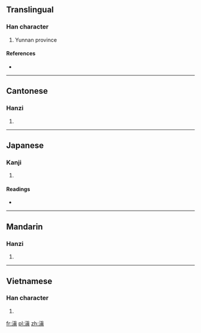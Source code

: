==Translingual==

===Han character===
{{Han char|rn=85|rad=水|as=10|sn=13|four=3418<sub>1</sub>|canj=水十月金 (EJBC)}}

# Yunnan province

====References====
* {{Han ref|kx=0642.050|dkj=18010|dj=1049.110|hdz=31694.060|uh=6EC7|ud=28359|bh=B7BF|bd=47039}}

----

==Cantonese==

===Hanzi===
{{yue-hanzi|jyut=|y=din1, tin4}}

# {{defn|lang=yue|sort=水10}}

----

==Japanese==

===Kanji===
{{ja-kanji|grade=|rs=水10}}

# {{defn|lang=ja|sort=水10}}

====Readings====
* {{ja-readings|on=[[てん]] (ten), [[しん]] (shin)|kun=}}

----

==Mandarin==

===Hanzi===
{{cmn-hanzi|pin=[[diān]] ([[dian1]]), [[tián]] ([[tian2]]), [[zhēn]] ([[zhen1]])|wg=tien<sup>1</sup>, t'ien<sup>2</sup>, chen<sup>1</sup>}}

# {{defn|lang=cmn|sort=水10}}

----

==Vietnamese==

===Han character===
{{vi-hantu|[[điền]], [[chan]], [[tràn]], [[dàn]], [[giàn]]|rs=水10}}

# {{defn|lang=vi|sort=水10}}

[[fr:滇]]
[[pl:滇]]
[[zh:滇]]